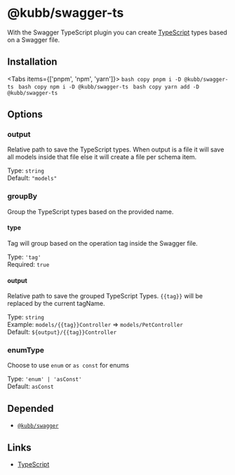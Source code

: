 
# @kubb/swagger-ts

With the Swagger TypeScript plugin you can create [TypeScript](https://www.typescriptlang.org/) types based on a Swagger file.

## Installation

<Tabs items={['pnpm', 'npm', 'yarn']}>
  <Tab>
    ```bash copy
    pnpm i -D @kubb/swagger-ts
    ```
  </Tab>
    <Tab>
    ```bash copy
    npm i -D @kubb/swagger-ts
    ```
  </Tab>
    <Tab>
    ```bash copy
    yarn add -D @kubb/swagger-ts
    ```
  </Tab>
</Tabs>



## Options

### output
Relative path to save the TypeScript types.
When output is a file it will save all models inside that file else it will create a file per schema item.

Type: `string` <br/>
Default: `"models"`

### groupBy
Group the TypeScript types based on the provided name.

#### type
Tag will group based on the operation tag inside the Swagger file.

Type: `'tag'` <br/>
Required: `true`

#### output
Relative path to save the grouped TypeScript Types.
`{{tag}}` will be replaced by the current tagName.

Type: `string` <br/>
Example: `models/{{tag}}Controller` => `models/PetController` <br/>
Default: `${output}/{{tag}}Controller`

### enumType
Choose to use `enum` or `as const` for enums

Type: `'enum' | 'asConst'` <br/>
Default: `asConst`

## Depended

- [`@kubb/swagger`](/docs/usage/swagger)

## Links

- [TypeScript](https://www.typescriptlang.org/)